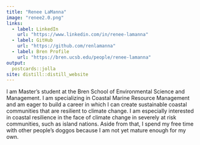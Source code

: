 ```yaml
---
title: "Renee LaManna"
image: "renee2.0.png"
links:
  - label: LinkedIn
    url: "https://www.linkedin.com/in/renee-lamanna"
  - label: GitHub
    url: "https://github.com/renlamanna"
  - label: Bren Profile
    url: "https://bren.ucsb.edu/people/renee-lamanna"
output:
  postcards::jolla 
site: distill::distill_website
---
```

 
I am Master's student at the Bren School of Environmental Science and Management. I am specializing in Coastal Marine Resource Management and am eager to build a career in which I can create sustainable coastal communities that are resilient to climate change. I am especially interested in coastal resilience in the face of climate change in severely at risk communities, such as island nations. Aside from that, I spend my free time with other people's doggos because I am not yet mature enough for my own. 
